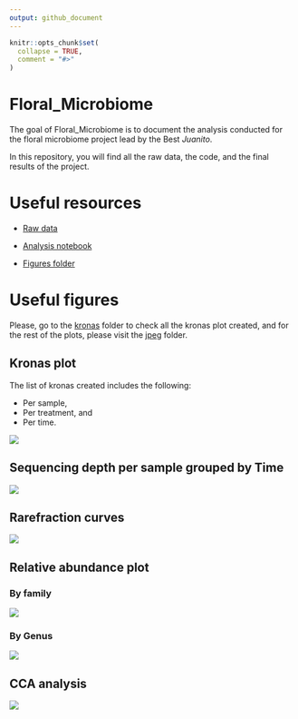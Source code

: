 ```yaml
---
output: github_document
---
```


<!-- README.md is generated from README.Rmd. Please edit that file -->

```r
knitr::opts_chunk$set(
  collapse = TRUE,
  comment = "#>"
)
```

# Floral_Microbiome

<!-- badges: start -->

<!-- badges: end -->

The goal of Floral_Microbiome is to document the analysis conducted for the floral microbiome project lead by the Best *Juanito*.

In this repository, you will find all the raw data, the code, and the final results of the project.

# Useful resources

-   [Raw data](https://github.com/DanielQuiroz97/Floral_Microbiome/tree/main/Data)

-   [Analysis notebook](https://github.com/DanielQuiroz97/Floral_Microbiome/blob/main/analysis.md)

-   [Figures folder](https://github.com/DanielQuiroz97/Floral_Microbiome/tree/main/Figures)

# Useful figures

Please, go to the [kronas](https://github.com/DanielQuiroz97/Floral_Microbiome/tree/main/Figures/Kronas) folder to check all the kronas plot created, and for the rest of the plots, please visit the [jpeg](https://github.com/DanielQuiroz97/Floral_Microbiome/tree/main/Figures/jpeg) folder.

## Kronas plot

The list of kronas created includes the following:

-   Per sample,
-   Per treatment, and
-   Per time.

[![](Figures/Kronas/KRONAS.png)](https://github.com/DanielQuiroz97/Floral_Microbiome/tree/main/Figures/Kronas)

## Sequencing depth per sample grouped by Time

![](Figures/jpeg/SequencingDepth.jpg)

## Rarefraction curves

![](Figures/jpeg/RarefractionCurves.jpg)

## Relative abundance plot

### By family

![](Figures/jpeg/RelativeAbundance.jpg)

### By Genus

![](Figures/jpeg/RelativeAbundance_genus.jpg)

## CCA analysis

![](Figures/jpeg/CCA.jpg)
